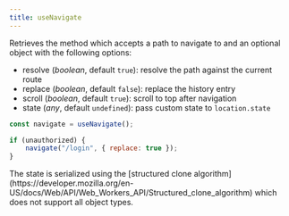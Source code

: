 ```yaml
---
title: useNavigate
---
```


Retrieves the method which accepts a path to navigate to and an optional object with the following options:

- resolve (_boolean_, default `true`): resolve the path against the current route
- replace (_boolean_, default `false`): replace the history entry
- scroll (_boolean_, default `true`): scroll to top after navigation
- state (_any_, default `undefined`): pass custom state to `location.state`

```js
const navigate = useNavigate();

if (unauthorized) {
	navigate("/login", { replace: true });
}
```

<Callout>
	The state is serialized using the [structured clone
	algorithm](https://developer.mozilla.org/en-US/docs/Web/API/Web_Workers_API/Structured_clone_algorithm)
	which does not support all object types.
</Callout>
